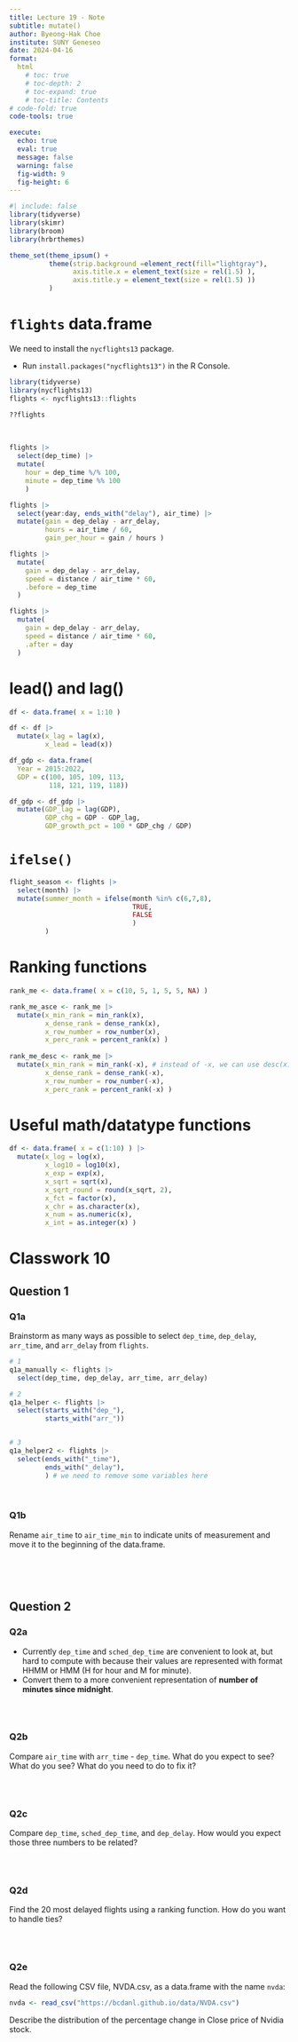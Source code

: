 ```yaml
---
title: Lecture 19 - Note
subtitle: mutate()
author: Byeong-Hak Choe
institute: SUNY Geneseo
date: 2024-04-16
format: 
  html
    # toc: true
    # toc-depth: 2
    # toc-expand: true
    # toc-title: Contents
# code-fold: true
code-tools: true

execute:
  echo: true
  eval: true
  message: false
  warning: false
  fig-width: 9
  fig-height: 6
---
```

```r
#| include: false
library(tidyverse)
library(skimr)
library(broom)
library(hrbrthemes)

theme_set(theme_ipsum() +
          theme(strip.background =element_rect(fill="lightgray"),
                axis.title.x = element_text(size = rel(1.5) ),
                axis.title.y = element_text(size = rel(1.5) ))
          )

```


# `flights` data.frame
We need to install the `nycflights13` package.

  - Run `install.packages("nycflights13")` in the R Console.


```r
library(tidyverse)
library(nycflights13)
flights <- nycflights13::flights

??flights

```
<br>


```r
flights |> 
  select(dep_time) |> 
  mutate(
    hour = dep_time %/% 100,
    minute = dep_time %% 100
    )
```

```r
flights |> 
  select(year:day, ends_with("delay"), air_time) |> 
  mutate(gain = dep_delay - arr_delay,
         hours = air_time / 60,
         gain_per_hour = gain / hours ) 
```

```r
flights |> 
  mutate(
    gain = dep_delay - arr_delay,
    speed = distance / air_time * 60,
    .before = dep_time
  )
```

```r
flights |> 
  mutate(
    gain = dep_delay - arr_delay,
    speed = distance / air_time * 60,
    .after = day  
  )
```

# lead() and lag()

```r
df <- data.frame( x = 1:10 )

df <- df |> 
  mutate(x_lag = lag(x),
         x_lead = lead(x))
```



```r
df_gdp <- data.frame(
  Year = 2015:2022,
  GDP = c(100, 105, 109, 113, 
          118, 121, 119, 118)) 

df_gdp <- df_gdp |>            
  mutate(GDP_lag = lag(GDP),
         GDP_chg = GDP - GDP_lag,
         GDP_growth_pct = 100 * GDP_chg / GDP)
```


# `ifelse()`

```r
flight_season <- flights |> 
  select(month) |> 
  mutate(summer_month = ifelse(month %in% c(6,7,8),
                               TRUE,
                               FALSE
                               )
         )
```


# Ranking functions
```r
rank_me <- data.frame( x = c(10, 5, 1, 5, 5, NA) )

rank_me_asce <- rank_me |> 
  mutate(x_min_rank = min_rank(x),
         x_dense_rank = dense_rank(x),
         x_row_number = row_number(x),
         x_perc_rank = percent_rank(x) )
         
rank_me_desc <- rank_me |> 
  mutate(x_min_rank = min_rank(-x), # instead of -x, we can use desc(x) 
         x_dense_rank = dense_rank(-x),
         x_row_number = row_number(-x), 
         x_perc_rank = percent_rank(-x) )
```


# Useful math/datatype functions
```r
df <- data.frame( x = c(1:10) ) |> 
  mutate(x_log = log(x),
         x_log10 = log10(x),
         x_exp = exp(x),
         x_sqrt = sqrt(x),
         x_sqrt_round = round(x_sqrt, 2),
         x_fct = factor(x),
         x_chr = as.character(x),
         x_num = as.numeric(x),
         x_int = as.integer(x) )
```


# Classwork 10

## Question 1


### Q1a
Brainstorm as many ways as possible to select `dep_time`, `dep_delay`, `arr_time`, and `arr_delay` from `flights`.

```r
# 1
q1a_manually <- flights |> 
  select(dep_time, dep_delay, arr_time, arr_delay)

# 2
q1a_helper <- flights |> 
  select(starts_with("dep_"), 
         starts_with("arr_"))


# 3
q1a_helper2 <- flights |> 
  select(ends_with("_time"), 
         ends_with("_delay"),
         ) # we need to remove some variables here


```

<br>

### Q1b
Rename `air_time` to `air_time_min` to indicate units of measurement and move it to the beginning of the data.frame.

```r

```


<br><br>

## Question 2

### Q2a
- Currently `dep_time` and `sched_dep_time` are convenient to look at, but hard to compute with because their values are represented with format HHMM or HMM (H for hour and M for minute).
- Convert them to a more convenient representation of **number of minutes since midnight**.

```r

```


<br>

### Q2b
Compare `air_time` with `arr_time` - `dep_time`. What do you expect to see? What do you see? What do you need to do to fix it?

```r

```

<br>


### Q2c
Compare `dep_time`, `sched_dep_time`, and `dep_delay`. How would you expect those three numbers to be related?

```r

```



<br>

### Q2d
Find the 20 most delayed flights using a ranking function. How do you want to handle ties?

```r

```


<br>

### Q2e
Read the following CSV file, NVDA.csv, as a data.frame with the name `nvda`:

```r
nvda <- read_csv("https://bcdanl.github.io/data/NVDA.csv")
```

Describe the distribution of the percentage change in Close price of Nvidia stock.

```r

```

